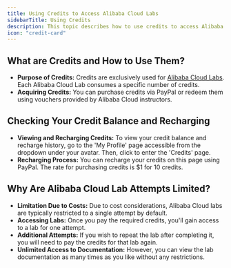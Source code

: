 ```yaml
---
title: Using Credits to Access Alibaba Cloud Labs
sidebarTitle: Using Credits
description: This topic describes how to use credits to access Alibaba Cloud Labs.
icon: "credit-card"
---
```


## What are Credits and How to Use Them?

- **Purpose of Credits:** Credits are exclusively used for [Alibaba Cloud Labs](https://labex.io/alibaba). Each Alibaba Cloud Lab consumes a specific number of credits.
- **Acquiring Credits:** You can purchase credits via PayPal or redeem them using vouchers provided by Alibaba Cloud instructors.

## Checking Your Credit Balance and Recharging

- **Viewing and Recharging Credits:** To view your credit balance and recharge history, go to the 'My Profile' page accessible from the dropdown under your avatar. Then, click to enter the 'Credits' page.
- **Recharging Process:** You can recharge your credits on this page using PayPal. The rate for purchasing credits is $1 for 10 credits.

## Why Are Alibaba Cloud Lab Attempts Limited?

- **Limitation Due to Costs:** Due to cost considerations, Alibaba Cloud labs are typically restricted to a single attempt by default.
- **Accessing Labs:** Once you pay the required credits, you'll gain access to a lab for one attempt.
- **Additional Attempts:** If you wish to repeat the lab after completing it, you will need to pay the credits for that lab again.
- **Unlimited Access to Documentation:** However, you can view the lab documentation as many times as you like without any restrictions.
